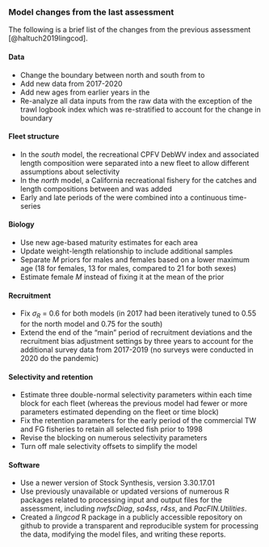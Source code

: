 ### Model changes from the last assessment

The following is a brief list of the changes from the previous assessment
[@haltuch2019lingcod].

#### Data

- Change the boundary between north and south from \CAOR to \CapeM
- Add new data from 2017-2020
- Add new ages from earlier years in the \gls{s-wcgbt}
- Re-analyze all data inputs from the raw data with the exception of the 
trawl logbook index which was re-stratified to account for the change 
in boundary

#### Fleet structure

- In the *south* model, the recreational CPFV DebWV index and associated 
length composition were separated into a new fleet to allow different
assumptions about selectivity
- In the *north* model, a California recreational fishery for the catches
and length compositions between \CapeM and \CAOR was added
- Early and late periods of the \gls{s-tri} were combined into a 
continuous time-series

#### Biology

- Use new age-based maturity estimates for each area
- Update weight-length relationship to include additional samples
- Separate $M$ priors for males and females based on a lower
maximum age (18 for females, 13 for males, compared to 21 for both sexes)
- Estimate female $M$ instead of fixing it at the mean of the prior

#### Recruitment

- Fix $\sigma_R$ = 0.6 for both models (in 2017 had been iteratively 
tuned to 0.55 for the north model and 0.75 for the south)
- Extend the end of the "main" period of recruitment deviations and the 
recruitment bias adjustment settings by three years to account for the 
additional survey data from 2017-2019 (no surveys were conducted in 2020
do the pandemic)

#### Selectivity and retention

- Estimate three double-normal selectivity parameters within each time block
for each fleet (whereas the previous model had fewer or more parameters
estimated depending on the fleet or time block)
- Fix the retention parameters for the early period of the commercial 
TW and FG fisheries to retain all selected fish prior to 1998
- Revise the blocking on numerous selectivity parameters
- Turn off male selectivity offsets to simplify the model

#### Software

- Use a newer version of Stock Synthesis, version 3.30.17.01
- Use previously unavailable or updated versions of numerous R packages 
related to processing input and output files for the assessment, 
including _nwfscDiag_, _sa4ss_, _r4ss_, and _PacFIN.Utilities_.
- Created a _lingcod_ R package in a publicly accessible repository on 
github to provide a transparent and reproducible system for processing
the data, modifying the model files, and writing these reports.
